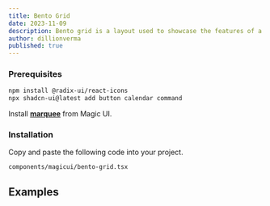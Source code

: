 ```yaml
---
title: Bento Grid
date: 2023-11-09
description: Bento grid is a layout used to showcase the features of a product in a simple and elegant way.
author: dillionverma
published: true
---
```


<ComponentPreview name="bento-demo" />

<Steps>

### Prerequisites

```bash
npm install @radix-ui/react-icons
npx shadcn-ui@latest add button calendar command
```

Install [**marquee**](/components/marquee) from Magic UI.

### Installation

Copy and paste the following code into your project.

```text
components/magicui/bento-grid.tsx
```

<ComponentSource name="bento-grid" />

</Steps>

## Examples

<ComponentPreview name="bento-demo-vertical" />
